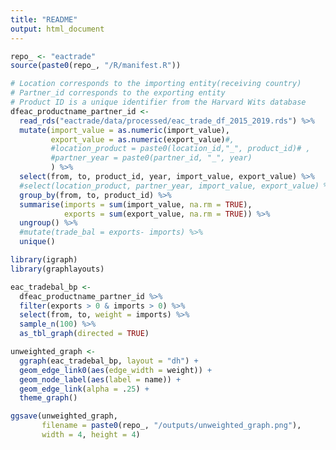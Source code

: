 ```yaml
---
title: "README"
output: html_document
---
```


```r
repo_ <- "eactrade"
source(paste0(repo_, "/R/manifest.R"))
```

```r
# Location corresponds to the importing entity(receiving country)
# Partner_id corresponds to the exporting entity
# Product ID is a unique identifier from the Harvard Wits database
dfeac_productname_partner_id <- 
  read_rds("eactrade/data/processed/eac_trade_df_2015_2019.rds") %>%
  mutate(import_value = as.numeric(import_value), 
         export_value = as.numeric(export_value)#,
         #location_product = paste0(location_id,"_", product_id)# ,
         #partner_year = paste0(partner_id, "_", year)
         ) %>%
  select(from, to, product_id, year, import_value, export_value) %>%
  #select(location_product, partner_year, import_value, export_value) %>%
  group_by(from, to, product_id) %>%
  summarise(imports = sum(import_value, na.rm = TRUE), 
            exports = sum(export_value, na.rm = TRUE)) %>%
  ungroup() %>%
  #mutate(trade_bal = exports- imports) %>%
  unique() 
```


```r
library(igraph)
library(graphlayouts)

eac_tradebal_bp <-  
  dfeac_productname_partner_id %>%
  filter(exports > 0 & imports > 0) %>%
  select(from, to, weight = imports) %>%
  sample_n(100) %>%
  as_tbl_graph(directed = TRUE) 

unweighted_graph <- 
  ggraph(eac_tradebal_bp, layout = "dh") +
  geom_edge_link0(aes(edge_width = weight)) +
  geom_node_label(aes(label = name)) +
  geom_edge_link(alpha = .25) +
  theme_graph()

ggsave(unweighted_graph,
       filename = paste0(repo_, "/outputs/unweighted_graph.png"), 
       width = 4, height = 4)

```

